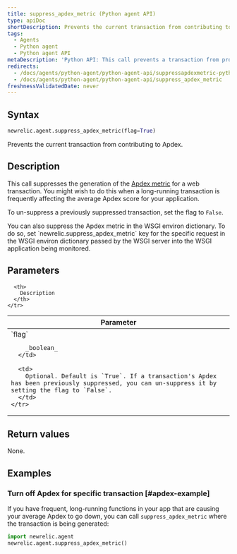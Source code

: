 ```yaml
---
title: suppress_apdex_metric (Python agent API)
type: apiDoc
shortDescription: Prevents the current transaction from contributing to Apdex.
tags:
  - Agents
  - Python agent
  - Python agent API
metaDescription: 'Python API: This call prevents a transaction from producing an Apdex metric.'
redirects:
  - /docs/agents/python-agent/python-agent-api/suppressapdexmetric-python-agent-api
  - /docs/agents/python-agent/python-agent-api/suppress_apdex_metric
freshnessValidatedDate: never
---
```


## Syntax

```py
newrelic.agent.suppress_apdex_metric(flag=True)
```

Prevents the current transaction from contributing to Apdex.

## Description

This call suppresses the generation of the [Apdex metric](/docs/apm/new-relic-apm/apdex/apdex-measuring-user-satisfaction) for a web transaction. You might wish to do this when a long-running transaction is frequently affecting the average Apdex score for your application.

To un-suppress a previously suppressed transaction, set the flag to `False`.

<Callout variant="tip">
  You can also suppress the Apdex metric in the WSGI environ dictionary. To do so, set `newrelic.suppress_apdex_metric` key for the specific request in the WSGI environ dictionary passed by the WSGI server into the WSGI application being monitored.
</Callout>

## Parameters

<table>
  <thead>
    <tr>
      <th width="25%">
        Parameter
      </th>

      <th>
        Description
      </th>
    </tr>
  </thead>

  <tbody>
    <tr>
      <td>
        `flag`

        _boolean_
      </td>

      <td>
        Optional. Default is `True`. If a transaction's Apdex has been previously suppressed, you can un-suppress it by setting the flag to `False`.
      </td>
    </tr>
  </tbody>
</table>

## Return values

None.

## Examples

### Turn off Apdex for specific transaction [#apdex-example]

If you have frequent, long-running functions in your app that are causing your average Apdex to go down, you can call `suppress_apdex_metric` where the transaction is being generated:

```py
import newrelic.agent
newrelic.agent.suppress_apdex_metric()
```
